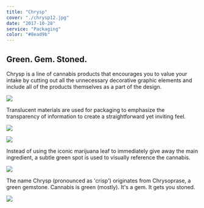 ```yaml
---
title: "Chrysp"
cover: "./chrysp12.jpg"
date: "2017-10-28"
service: "Packaging"
color: "#8ead9b"
---
```


## Green. Gem. Stoned.

Chrysp is a line of cannabis products that encourages you to value your intake by cutting out all the unnecessary decorative graphic elements and include all of the products themselves as a part of the design.

<img src="./chrysp7.gif" style="max-width:100%"/>

Translucent materials are used for packaging to emphasize the transparency of information to create a straightforward yet inviting feel.

![](./chrysp1.jpg)

![](./chrysp2.jpg)

Instead of using the iconic marijuana leaf to immediately give away the main ingredient, a subtle green spot is used to visually reference the cannabis.

![](./chrysp5.jpg)

The name Chrysp (pronounced as 'crisp') originates from Chrysoprase, a green gemstone. Cannabis is green (mostly). It's a gem. It gets you stoned.

![](./chrysp3.jpg)

